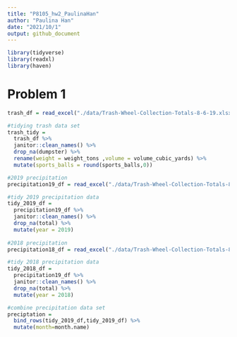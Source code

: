 ```yaml
---
title: "P8105_hw2_PaulinaHan"
author: "Paulina Han"
date: "2021/10/1"
output: github_document
---
```


```r
library(tidyverse)
library(readxl)
library(haven)
```

# Problem 1
```r
trash_df = read_excel("./data/Trash-Wheel-Collection-Totals-8-6-19.xlsx", sheet = "Mr. Trash Wheel",range = cell_cols("A:N")) #rows?

#tidying trash data set
trash_tidy = 
  trash_df %>% 
  janitor::clean_names() %>% 
  drop_na(dumpster) %>% 
  rename(weight = weight_tons ,volume = volume_cubic_yards) %>% 
  mutate(sports_balls = round(sports_balls,0))

#2019 precipitation
precipitation19_df = read_excel("./data/Trash-Wheel-Collection-Totals-8-6-19.xlsx",sheet = "2019 Precipitation", range = "A2:B14")

#tidy 2019 precipitation data
tidy_2019_df =
  precipitation19_df %>% 
  janitor::clean_names() %>% 
  drop_na(total) %>% 
  mutate(year = 2019)
  
#2018 precipitation
precipitation18_df = read_excel("./data/Trash-Wheel-Collection-Totals-8-6-19.xlsx",sheet = "2018 Precipitation", range = "A2:B14")

#tidy 2018 precipitation data
tidy_2018_df =
  precipitation19_df %>% 
  janitor::clean_names() %>% 
  drop_na(total) %>% 
  mutate(year = 2018)  

#combine precipitation data set
preciptation = 
  bind_rows(tidy_2019_df,tidy_2019_df) %>% 
  mutate(month=month.name)
         
```

